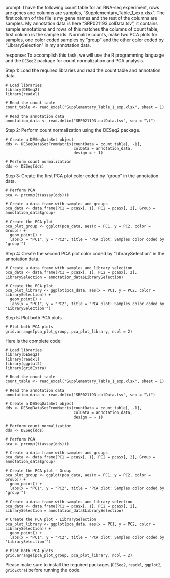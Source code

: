 prompt:
I have the following count table for an RNA-seq experiment, rows are genes and columns are samples, "Supplementary_Table_1_exp.xlsx". The first column of the file is my gene names and the rest of the columns are samples. My annotation data is here  "SRP021193.colData.tsv", it contains sample annotations and rows of this matches the columns of count table, first column is the sample ids. Normalize counts, make two PCA plots for samples, one color coded samples by "group" and the other color coded by "LibrarySelection" in my annotation data.

response:
To accomplish this task, we will use the R programming language and the `DESeq2` package for count normalization and PCA analysis. 

Step 1: Load the required libraries and read the count table and annotation data.

```
# Load libraries
library(DESeq2)
library(readxl)

# Read the count table
count_table <- read_excel("Supplementary_Table_1_exp.xlsx", sheet = 1)

# Read the annotation data
annotation_data <- read.delim("SRP021193.colData.tsv", sep = "\t")
```

Step 2: Perform count normalization using the DESeq2 package.

```
# Create a DESeqDataSet object
dds <- DESeqDataSetFromMatrix(countData = count_table[, -1], 
                              colData = annotation_data, 
                              design = ~ 1)

# Perform count normalization
dds <- DESeq(dds)
```

Step 3: Create the first PCA plot color coded by "group" in the annotation data.

```
# Perform PCA
pca <- prcomp(t(assay(dds)))

# Create a data frame with samples and groups
pca_data <- data.frame(PC1 = pca$x[, 1], PC2 = pca$x[, 2], Group = annotation_data$group)

# Create the PCA plot
pca_plot_group <- ggplot(pca_data, aes(x = PC1, y = PC2, color = Group)) +
  geom_point() +
  labs(x = "PC1", y = "PC2", title = "PCA plot: Samples color coded by 'group'")
```

Step 4: Create the second PCA plot color coded by "LibrarySelection" in the annotation data.

```
# Create a data frame with samples and library selection
pca_data <- data.frame(PC1 = pca$x[, 1], PC2 = pca$x[, 2], LibrarySelection = annotation_data$LibrarySelection)

# Create the PCA plot
pca_plot_library <- ggplot(pca_data, aes(x = PC1, y = PC2, color = LibrarySelection)) +
  geom_point() +
  labs(x = "PC1", y = "PC2", title = "PCA plot: Samples color coded by 'LibrarySelection'")
```

Step 5: Plot both PCA plots.

```
# Plot both PCA plots
grid.arrange(pca_plot_group, pca_plot_library, ncol = 2)
```

Here is the complete code:

```
# Load libraries
library(DESeq2)
library(readxl)
library(ggplot2)
library(gridExtra)

# Read the count table
count_table <- read_excel("Supplementary_Table_1_exp.xlsx", sheet = 1)

# Read the annotation data
annotation_data <- read.delim("SRP021193.colData.tsv", sep = "\t")

# Create a DESeqDataSet object
dds <- DESeqDataSetFromMatrix(countData = count_table[, -1], 
                              colData = annotation_data, 
                              design = ~ 1)

# Perform count normalization
dds <- DESeq(dds)

# Perform PCA
pca <- prcomp(t(assay(dds)))

# Create a data frame with samples and groups
pca_data <- data.frame(PC1 = pca$x[, 1], PC2 = pca$x[, 2], Group = annotation_data$group)

# Create the PCA plot - Group
pca_plot_group <- ggplot(pca_data, aes(x = PC1, y = PC2, color = Group)) +
  geom_point() +
  labs(x = "PC1", y = "PC2", title = "PCA plot: Samples color coded by 'group'")

# Create a data frame with samples and library selection
pca_data <- data.frame(PC1 = pca$x[, 1], PC2 = pca$x[, 2], LibrarySelection = annotation_data$LibrarySelection)

# Create the PCA plot - LibrarySelection
pca_plot_library <- ggplot(pca_data, aes(x = PC1, y = PC2, color = LibrarySelection)) +
  geom_point() +
  labs(x = "PC1", y = "PC2", title = "PCA plot: Samples color coded by 'LibrarySelection'")

# Plot both PCA plots
grid.arrange(pca_plot_group, pca_plot_library, ncol = 2)
```

Please make sure to install the required packages (`DESeq2`, `readxl`, `ggplot2`, `gridExtra`) before running the code.
